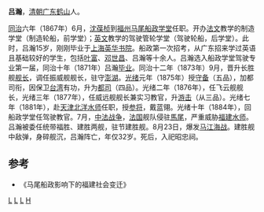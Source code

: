 '''吕瀚'''{{BD|1852年||1884年|8月23日|}}，[[清朝|清朝]][[广东|广东]][[鹤山|鹤山]]人。

[[同治|同治]]六年（1867年）6月，[[沈葆桢|沈葆桢]]到[[福州|福州]][[马尾船政学堂|马尾船政学堂]]任职。开办[[法文|法文]]教学的制造学堂（制造轮船，前学堂）；[[英文|英文]]教学的驾驶管轮学堂（驾驶轮船，后学堂）。此时，吕瀚15岁，刚刚毕业于[[上海|上海]][[英华书院|英华书院]]。船政第一次招考，从广东招来学过英语且基础较好的学生，包括[[叶富|叶富]]、[[邓世昌|邓世昌]]、吕瀚等十余人。吕瀚选入船政学堂驾驶专业第一届，同治十年（1871年）吕瀚[[毕业|毕业]]。同治十二年（1873年）9月，晋升长胜舰[[舰长|舰长]]，调任振威舰舰长，驻守[[澎湖|澎湖]]。[[光绪|光绪]]元年（1875年）授[[守备|守备]]（五品），加都司衔，因保卫[[台湾|台湾]]有功，升为[[都司|都司]]（四品）。光绪二年（1876年），任飞云舰舰长，光绪三年（1877年），任威远舰舰长兼实习教官，升[[游击|游击]]（从三品）。光绪七年（1881年），赴[[天津|天津]][[北洋水师|北洋水师]]任职，授[[参将|参将]]，戴蓝翎。光绪十年（1884年），回船政学堂任驾驶教官。7月，[[中法战争|中法战争]]，[[法国|法国]]舰队侵驻[[馬尾港|馬尾]]，严重威胁[[福建水师|福建水师]]。吕瀚被委任统带福胜、建胜两舰，驻节建胜舰。8月23日，爆发[[马江海战|马江海战]]。建胜舰中敌弹，身碎舰沉，吕瀚阵亡，年仅32岁。死后，入祀昭忠祠。

==参考==
*《马尾船政影响下的福建社会变迁》

[[Category:中国水军将领|L]]
[[Category:清朝战争身亡者|L]]
[[Category:鶴山市人|L]]
[[Category:吕姓|H]]